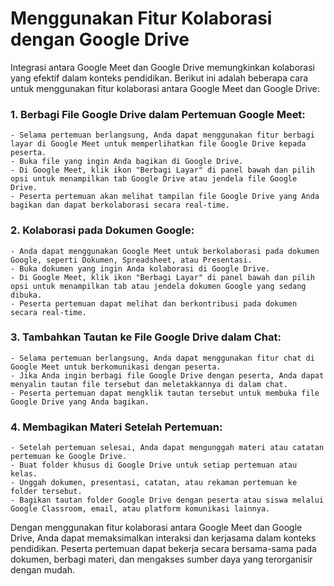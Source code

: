 # Menggunakan Fitur Kolaborasi dengan Google Drive

Integrasi antara Google Meet dan Google Drive memungkinkan kolaborasi yang efektif 
dalam konteks pendidikan. Berikut ini adalah beberapa cara untuk menggunakan fitur 
kolaborasi antara Google Meet dan Google Drive:

### 1. Berbagi File Google Drive dalam Pertemuan Google Meet:
    - Selama pertemuan berlangsung, Anda dapat menggunakan fitur berbagi layar di Google Meet untuk memperlihatkan file Google Drive kepada peserta.
    - Buka file yang ingin Anda bagikan di Google Drive.
    - Di Google Meet, klik ikon "Berbagi Layar" di panel bawah dan pilih opsi untuk menampilkan tab Google Drive atau jendela file Google Drive.
    - Peserta pertemuan akan melihat tampilan file Google Drive yang Anda bagikan dan dapat berkolaborasi secara real-time.

### 2. Kolaborasi pada Dokumen Google:
    - Anda dapat menggunakan Google Meet untuk berkolaborasi pada dokumen Google, seperti Dokumen, Spreadsheet, atau Presentasi.
    - Buka dokumen yang ingin Anda kolaborasi di Google Drive.
    - Di Google Meet, klik ikon "Berbagi Layar" di panel bawah dan pilih opsi untuk menampilkan tab atau jendela dokumen Google yang sedang dibuka.
    - Peserta pertemuan dapat melihat dan berkontribusi pada dokumen secara real-time.

### 3. Tambahkan Tautan ke File Google Drive dalam Chat:
    - Selama pertemuan berlangsung, Anda dapat menggunakan fitur chat di Google Meet untuk berkomunikasi dengan peserta.
    - Jika Anda ingin berbagi file Google Drive dengan peserta, Anda dapat menyalin tautan file tersebut dan meletakkannya di dalam chat.
    - Peserta pertemuan dapat mengklik tautan tersebut untuk membuka file Google Drive yang Anda bagikan.

### 4. Membagikan Materi Setelah Pertemuan:
    - Setelah pertemuan selesai, Anda dapat mengunggah materi atau catatan pertemuan ke Google Drive.
    - Buat folder khusus di Google Drive untuk setiap pertemuan atau kelas.
    - Unggah dokumen, presentasi, catatan, atau rekaman pertemuan ke folder tersebut.
    - Bagikan tautan folder Google Drive dengan peserta atau siswa melalui Google Classroom, email, atau platform komunikasi lainnya.

Dengan menggunakan fitur kolaborasi antara Google Meet dan Google Drive, Anda dapat memaksimalkan 
interaksi dan kerjasama dalam konteks pendidikan. Peserta pertemuan dapat bekerja secara bersama-sama 
pada dokumen, berbagi materi, dan mengakses sumber daya yang terorganisir dengan mudah.

